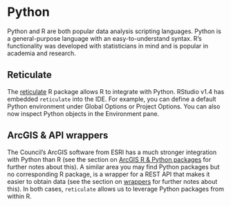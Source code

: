 # Python {#python}

Python and R are both popular data analysis scripting languages. Python is a general-purpose language with an easy-to-understand syntax. R's functionality was developed with statisticians in mind and is popular in academia and research.

## Reticulate

The [reticulate](https://rstudio.github.io/reticulate/) R package allows R to integrate with Python. RStudio v1.4 has embedded `reticulate` into the IDE. For example, you can define a default Python environment under Global Options or Project Options. You can also now inspect Python objects in the Environment pane.

## ArcGIS & API wrappers

The Council's ArcGIS software from ESRI has a much stronger integration with Python than R (see the section on [ArcGIS R & Python packages](#arcgisr) for further notes about this). A similar area you may find Python packages but no corresponding R package, is a wrapper for a REST API that makes it easier to obtain data (see the section on [wrappers](#wrappers) for further notes about this). In both cases, `reticulate` allows us to leverage Python packages from within R.
